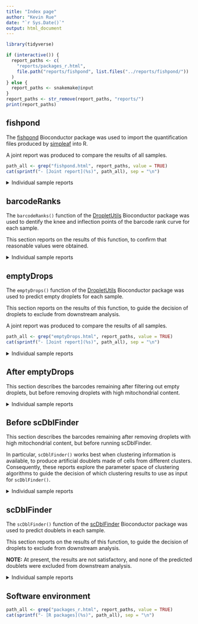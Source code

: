 ```yaml
---
title: "Index page"
author: "Kevin Rue"
date: "`r Sys.Date()`"
output: html_document
---
```


```r
library(tidyverse)
```

```r
if (interactive()) {
  report_paths <- c(
    "reports/packages_r.html",
    file.path("reports/fishpond", list.files("../reports/fishpond/"))
  )
} else {
  report_paths <- snakemake@input
}
report_paths <- str_remove(report_paths, "reports/")
print(report_paths)
```

## fishpond

The [fishpond](https://www.bioconductor.org/packages/release/bioc/html/fishpond.html) Bioconductor package was used to import the quantification files produced by [simpleaf](https://simpleaf.readthedocs.io/en/latest/) into R.

A joint report was produced to compare the results of all samples.

```r
path_all <- grep("fishpond.html", report_paths, value = TRUE)
cat(sprintf("- [Joint report](%s)", path_all), sep = "\n")
```

<details>
  <summary>Individual sample reports</summary>
```r
path_samples <- grep("^fishpond/", report_paths, value = TRUE)
names(path_samples) <- fs::path_ext_remove(basename(path_samples))
cat(sprintf("- [%s](%s)", names(path_samples), path_samples), sep = "\n")
```
</details>

## barcodeRanks

The `barcodeRanks()` function of the [DropletUtils](https://bioconductor.org/packages/release/bioc/html/DropletUtils.html) Bioconductor package was used to dentify the knee and inflection points of the barcode rank curve for each sample.

This section reports on the results of this function, to confirm that reasonable values were obtained.

<details>
  <summary>Individual sample reports</summary>
```r
path_samples <- grep("^barcodeRanks/", report_paths, value = TRUE)
names(path_samples) <- fs::path_ext_remove(basename(path_samples))
cat(sprintf("- [%s](%s)", names(path_samples), path_samples), sep = "\n")
```
</details>

## emptyDrops

The `emptyDrops()` function of the [DropletUtils](https://bioconductor.org/packages/release/bioc/html/DropletUtils.html) Bioconductor package was used to predict empty droplets for each sample.

This section reports on the results of this function, to guide the decision of droplets to exclude from downstream analysis.

A joint report was produced to compare the results of all samples.

```r
path_all <- grep("emptyDrops.html", report_paths, value = TRUE)
cat(sprintf("- [Joint report](%s)", path_all), sep = "\n")
```

<details>
  <summary>Individual sample reports</summary>
```r
path_samples <- grep("^emptyDrops/", report_paths, value = TRUE)
names(path_samples) <- fs::path_ext_remove(basename(path_samples))
cat(sprintf("- [%s](%s)", names(path_samples), path_samples), sep = "\n")
```
</details>

## After emptyDrops

This section describes the barcodes remaining after filtering out empty droplets, but before removing droplets with high mitochondrial content.

<details>
  <summary>Individual sample reports</summary>
```r
path_samples <- grep("^after_emptyDrops/", report_paths, value = TRUE)
names(path_samples) <- fs::path_ext_remove(basename(path_samples))
cat(sprintf("- [%s](%s)", names(path_samples), path_samples), sep = "\n")
```
</details>

## Before scDblFinder

This section describes the barcodes remaining after removing droplets with high mitochondrial content, but before running scDblFinder.

In particular, `scDblFinder()` works best when clustering information is available, to produce artificial doublets made of cells from different clusters.
Consequently, these reports explore the parameter space of clustering algorithms to guide the decision of which clustering results to use as input for `scDblFinder()`.

<details>
  <summary>Individual sample reports</summary>
```r
path_samples <- grep("^before_scdblfinder/", report_paths, value = TRUE)
names(path_samples) <- fs::path_ext_remove(basename(path_samples))
cat(sprintf("- [%s](%s)", names(path_samples), path_samples), sep = "\n")
```
</details>

## scDblFinder

The `scDblFinder()` function of the [scDblFinder](https://bioconductor.org/packages/release/bioc/html/scDblFinder.html) Bioconductor package was used to predict doublets in each sample.

This section reports on the results of this function, to guide the decision of droplets to exclude from downstream analysis.

**NOTE:** At present, the results are not satisfactory, and none of the predicted doublets were excluded from downstream analysis.

<details>
  <summary>Individual sample reports</summary>
```r
path_samples <- grep("^scdblfinder/", report_paths, value = TRUE)
names(path_samples) <- fs::path_ext_remove(basename(path_samples))
cat(sprintf("- [%s](%s)", names(path_samples), path_samples), sep = "\n")
```
</details>

## Software environment

```r
path_all <- grep("packages_r.html", report_paths, value = TRUE)
cat(sprintf("- [R packages](%s)", path_all), sep = "\n")
```
